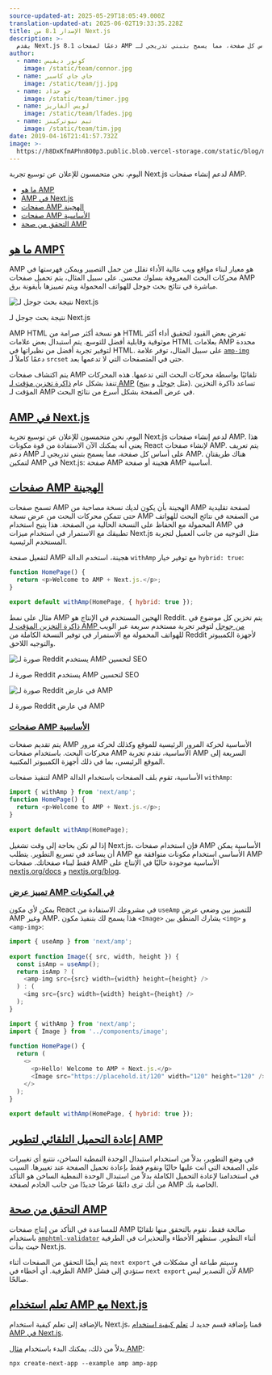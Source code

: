 ```yaml
---
source-updated-at: 2025-05-29T18:05:49.000Z
translation-updated-at: 2025-06-02T19:33:35.228Z
title: الإصدار 8.1 من Next.js
description: >-
  يقدم Next.js 8.1 دعمًا لصفحات AMP على أساس كل صفحة، مما يسمح بتبني تدريجي لـ AMP.
author:
  - name: كونور ديفيس
    image: /static/team/connor.jpg
  - name: جاي جاي كاسبر
    image: /static/team/jj.jpg
  - name: جو حداد
    image: /static/team/timer.jpg
  - name: لويس ألفاريز
    image: /static/team/lfades.jpg
  - name: تيم نيوتركينز
    image: /static/team/tim.jpg
date: 2019-04-16T21:41:57.732Z
image: >-
  https://h8DxKfmAPhn8O0p3.public.blob.vercel-storage.com/static/blog/next-8-1/twitter-card.png
---
```


اليوم، نحن متحمسون للإعلان عن توسيع تجربة Next.js لدعم إنشاء صفحات AMP.

*   [ما هو AMP](#what-is-amp)
*   [AMP في Next.js](#amp-in-nextjs)
*   [صفحات AMP الهجينة](#hybrid-amp-pages)
*   [صفحات AMP الأساسية](#amp-first-pages)
*   [التحقق من صحة AMP](#amp-validation)

[ما هو AMP؟](#what-is-amp)
----------------------------

AMP هو معيار لبناء مواقع ويب عالية الأداء تقلل من حمل التصيير ويمكن فهرستها في محركات البحث المعروفة بسلوك محسن. على سبيل المثال، يتم تحميل صفحات AMP مباشرة في نتائج بحث جوجل للهواتف المحمولة ويتم تمييزها بأيقونة برق.

![نتيجة بحث جوجل لـ Next.js](https://h8DxKfmAPhn8O0p3.public.blob.vercel-storage.com/static/blog/next-8-1/next-amp-result.png)

نتيجة بحث جوجل لـ Next.js

AMP HTML هو نسخة أكثر صرامة من HTML تفرض بعض القيود لتحقيق أداء أكثر موثوقية وقابلية أفضل للتوسع. يتم استبدال بعض علامات HTML بعلامات AMP محددة لتوفير تجربة أفضل من نظيراتها في HTML. على سبيل المثال، توفر علامة [`amp-img`](https://amp.dev/documentation/components/amp-img) دعمًا كاملاً لـ `srcset` حتى في المتصفحات التي لا تدعمها بعد.

يتم اكتشاف صفحات AMP تلقائيًا بواسطة محركات البحث التي تدعمها. هذه المحركات تنفذ بشكل عام [ذاكرة تخزين مؤقت لـ AMP](https://amp.dev/documentation/guides-and-tutorials/learn/amp-caches-and-cors/how_amp_pages_are_cached) (مثل [جوجل](https://developers.google.com/amp/cache/) و [بينج](https://www.bing.com/webmaster/help/bing-amp-cache-bc1c884c)). تساعد ذاكرة التخزين المؤقت لـ AMP في عرض الصفحة بشكل أسرع من نتائج البحث.

[AMP في Next.js](#amp-in-nextjs)
--------------------------------

اليوم، نحن متحمسون للإعلان عن توسيع تجربة Next.js لدعم إنشاء صفحات AMP. هذا يعني أنه يمكنك الآن الاستفادة من قوة مكونات React لإنشاء صفحات AMP. يتم تعريف دعم AMP على أساس كل صفحة، مما يسمح بتبني تدريجي لـ AMP. هناك طريقتان لتمكين AMP في Next.js: صفحة AMP هجينة أو صفحة AMP أساسية.

[صفحات AMP الهجينة](#hybrid-amp-pages)
-------------------------------------

تسمح صفحات AMP الهجينة بأن يكون لديك نسخة مصاحبة من AMP لصفحة تقليدية حتى تتمكن محركات البحث من عرض نسخة AMP من الصفحة في نتائج البحث للهواتف المحمولة مع الحفاظ على النسخة الحالية من الصفحة. هذا يتيح استخدام AMP في تطبيقك مع الاستمرار في استخدام ميزات Next.js مثل التوجيه من جانب العميل لتجربة المستخدم الرئيسية.

لتفعيل صفحة AMP هجينة، استخدم الدالة `withAmp` مع توفير خيار `hybrid: true`:

```js filename="pages/index.js"
function HomePage() {
  return <p>Welcome to AMP + Next.js.</p>;
}
 
export default withAmp(HomePage, { hybrid: true });
```

مثال على نمط AMP الهجين المستخدم في الإنتاج هو Reddit. يتم تخزين كل موضوع في [ذاكرة التخزين المؤقت لـ AMP من جوجل](https://developers.google.com/amp/cache/) لتوفير تجربة مستخدم سريعة عبر الويب للهواتف المحمولة مع الاستمرار في توفير النسخة الكاملة من Reddit لأجهزة الكمبيوتر والتوجيه اللاحق.

![صورة لـ Reddit يستخدم AMP لتحسين SEO](https://h8DxKfmAPhn8O0p3.public.blob.vercel-storage.com/static/blog/next-8-1/reddit-amp-results.png)

صورة لـ Reddit يستخدم AMP لتحسين SEO

![صورة لـ Reddit في عارض AMP](https://h8DxKfmAPhn8O0p3.public.blob.vercel-storage.com/static/blog/next-8-1/amp-viewer.png)

صورة لـ Reddit في عارض AMP

### [صفحات AMP الأساسية](#amp-first-pages)

يتم تقديم صفحات AMP الأساسية لحركة المرور الرئيسية للموقع وكذلك لحركة مرور محركات البحث. باستخدام صفحات AMP الأساسية، نقدم تجربة AMP السريعة إلى الموقع الرئيسي، بما في ذلك أجهزة الكمبيوتر المكتبية.

لتنفيذ صفحات AMP الأساسية، تقوم بلف الصفحات باستخدام الدالة `withAmp`:

```js filename="pages/index.js"
import { withAmp } from 'next/amp';
function HomePage() {
  return <p>Welcome to AMP + Next.js.</p>;
}
 
export default withAmp(HomePage);
```

إذا لم تكن بحاجة إلى وقت تشغيل Next.js، فإن استخدام صفحات AMP الأساسية يمكن أن يساعد في تسريع التطوير. يتطلب AMP الأساسي استخدام مكونات متوافقة مع AMP فقط لبناء صفحاتك. صفحات AMP الأساسية موجودة حاليًا في الإنتاج على [nextjs.org/docs](http://nextjs.org/docs) و [nextjs.org/blog](http://nextjs.org/blog).

### [تمييز عرض AMP في المكونات](#distinguishing-amp-rendering-in-components)

يمكن لأي مكون React في مشروعك الاستفادة من `useAmp` للتمييز بين وضعي عرض AMP وغير AMP. هذا يسمح لك بتنفيذ مكون `<Image>` يشارك المنطق بين `<img>` و `<amp-img>`:

```js filename="components/image.js"
import { useAmp } from 'next/amp';
 
export function Image({ src, width, height }) {
  const isAmp = useAmp();
  return isAmp ? (
    <amp-img src={src} width={width} height={height} />
  ) : (
    <img src={src} width={width} height={height} />
  );
}
```

```js filename="pages/index.js"
import { withAmp } from 'next/amp';
import { Image } from '../components/image';
 
function HomePage() {
  return (
    <>
      <p>Hello! Welcome to AMP + Next.js.</p>
      <Image src="https://placehold.it/120" width="120" height="120" />
    </>
  );
}
 
export default withAmp(HomePage, { hybrid: true });
```

[إعادة التحميل التلقائي لتطوير AMP](#automatic-reloading-for-amp-development)
-----------------------------------------------------------------------------------

في وضع التطوير، بدلاً من استخدام استبدال الوحدة النمطية الساخن، نتتبع أي تغييرات على الصفحة التي أنت عليها حاليًا ونقوم فقط بإعادة تحميل الصفحة عند تغييرها. السبب في استخدامنا لإعادة التحميل الكاملة بدلاً من استبدال الوحدة النمطية الساخن هو التأكد من أنك ترى دائمًا عرضًا جديدًا من جانب الخادم لصفحة AMP الخاصة بك.

[التحقق من صحة AMP](#amp-validation)
---------------------------------

للمساعدة في التأكد من إنتاج صفحات AMP صالحة فقط، نقوم بالتحقق منها تلقائيًا باستخدام [`amphtml-validator`](https://www.npmjs.com/package/amphtml-validator) أثناء التطوير. ستظهر الأخطاء والتحذيرات في الطرفية حيث بدأت Next.js.

يتم أيضًا التحقق من الصفحات أثناء `next export` وسيتم طباعة أي مشكلات في الطرفية. أي أخطاء في AMP ستؤدي إلى فشل `next export` لأن التصدير ليس AMP صالحًا.

[تعلم استخدام AMP مع Next.js](#learn-to-use-amp-with-nextjs)
--------------------------------------------------------------

بالإضافة إلى تعلم كيفية استخدام Next.js، قمنا بإضافة قسم جديد لـ [تعلم كيفية استخدام AMP في Next.js](/learn/excel/amp).

بدلاً من ذلك، يمكنك البدء باستخدام [مثال AMP](https://github.com/vercel/next.js/tree/canary/examples/amp):

```
npx create-next-app --example amp amp-app
```